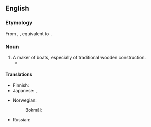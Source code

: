 ==English==

===Etymology===
From {{inh|en|enm|botwright}}, {{m|enm|botwrythe}}, equivalent to {{com|en|boat|wright}}.

===Noun===
{{en-noun}}

# A maker of boats, especially of traditional wooden construction.
#* {{quote-book|en|year=1999 |title=Medicine for the Soul |author=Carole Rawcliffe  |page= |ISBN= |passage=From the early fourteenth century onwards, the hospital employed a cook and his assistant, along with an assortment of hired hands, including a laundress, a palfreyman, a '''boatwright''', a smith and a swineherd. }}

====Translations====
{{trans-top|maker of wooden boats}}
* Finnish: {{t|fi|veneenveistäjä}}
* Japanese: {{t|ja|船工|tr=せんこう, senkō}}, {{t+|ja|船大工|tr=ふなだいく, funadaiku}}
{{trans-mid}}
* Norwegian:
*: Bokmål: {{t|nb|båtbygger|m}}
* Russian: {{t|ru|[[шлю́почный]] [[ма́стер]]|m}}
{{trans-bottom}}